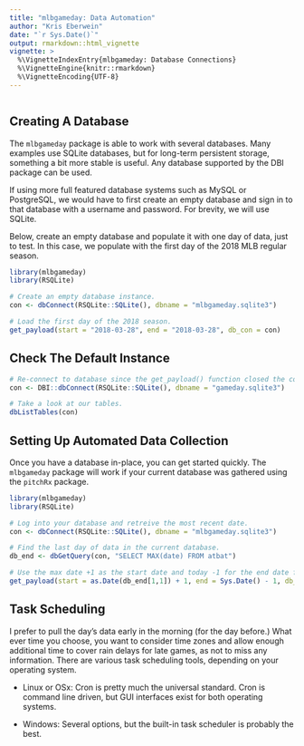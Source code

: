 ```yaml
---
title: "mlbgameday: Data Automation"
author: "Kris Eberwein"
date: "`r Sys.Date()`"
output: rmarkdown::html_vignette
vignette: >
  %\VignetteIndexEntry{mlbgameday: Database Connections}
  %\VignetteEngine{knitr::rmarkdown}
  %\VignetteEncoding{UTF-8}
---
```

```r
```

## Creating A Database

The `mlbgameday` package is able to work with several databases. Many examples use SQLite databases, but for long-term persistent storage, something a bit more stable is useful. Any database supported by the DBI package can be used.

If using more full featured database systems such as MySQL or PostgreSQL, we would have to first create an empty database and sign in to that database with a username and password. For brevity, we will use SQLite.

Below, create an empty database and populate it with one day of data, just to test. In this case, we populate with the first day of the 2018 MLB regular season.

```r
library(mlbgameday)
library(RSQLite)

# Create an empty database instance.
con <- dbConnect(RSQLite::SQLite(), dbname = "mlbgameday.sqlite3")

# Load the first day of the 2018 season.
get_payload(start = "2018-03-28", end = "2018-03-28", db_con = con)

```

## Check The Default Instance

```r
# Re-connect to database since the get_payload() function closed the connection.
con <- DBI::dbConnect(RSQLite::SQLite(), dbname = "gameday.sqlite3")

# Take a look at our tables.
dbListTables(con)
```

## Setting Up Automated Data Collection

Once you have a database in-place, you can get started quickly. The `mlbgameday` package will work if your current database was gathered using the `pitchRx` package.

```r
library(mlbgameday)
library(RSQLite)

# Log into your database and retreive the most recent date.
con <- dbConnect(RSQLite::SQLite(), dbname = "mlbgameday.sqlite3")

# Find the last day of data in the current database.
db_end <- dbGetQuery(con, "SELECT MAX(date) FROM atbat")

# Use the max date +1 as the start date and today -1 for the end date for your new payload.
get_payload(start = as.Date(db_end[1,1]) + 1, end = Sys.Date() - 1, db_con = con)
```

## Task Scheduling

I prefer to pull the day’s data early in the morning (for the day before.) What ever time you choose, you want to consider time zones and allow enough additional time to cover rain delays for late games, as not to miss any information. There are various task scheduling tools, depending on your operating system.

* Linux or OSx: Cron is pretty much the universal standard. Cron is command line driven, but GUI interfaces exist for both operating systems.

* Windows: Several options, but the built-in task scheduler is probably the best.

